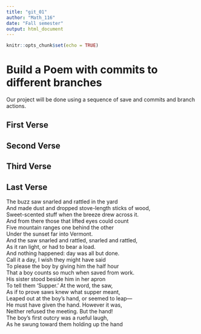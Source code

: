 ---
title: "git_01"
author: "Math_116"
date: "Fall semester"
output: html_document
---

```{r setup, include=FALSE}
knitr::opts_chunk$set(echo = TRUE)
```
# Build a Poem with commits to different branches
Our project will be done using a sequence of save and commits and branch actions.
<!-- Do not modify or change any text in "!--" bracketed areas such as this --- these are instructions to
you, if you change any of this the git program will notice it and compromise your git merging strategy !-->

## First Verse 
<!--Put the first five lines of a poem by Lewis Carrol in this section!-->

## Second Verse
<!--Put the first five lines of a poem by Robert Frost here!-->

## Third Verse
<!--Put the first two verses of The Walrus and the Carpenter here!-->

## Last Verse
<!--Put a short poem of your choice 8-20 lines,here!-->
The buzz saw snarled and rattled in the yard  
And made dust and dropped stove-length sticks of wood,  
Sweet-scented stuff when the breeze drew across it.  
And from there those that lifted eyes could count  
Five mountain ranges one behind the other  
Under the sunset far into Vermont.  
And the saw snarled and rattled, snarled and rattled,  
As it ran light, or had to bear a load.  
And nothing happened: day was all but done.  
Call it a day, I wish they might have said  
To please the boy by giving him the half hour  
That a boy counts so much when saved from work.  
His sister stood beside him in her apron  
To tell them ‘Supper.’ At the word, the saw,  
As if to prove saws knew what supper meant,  
Leaped out at the boy’s hand, or seemed to leap—  
He must have given the hand. However it was,  
Neither refused the meeting. But the hand!  
The boy’s first outcry was a rueful laugh,  
As he swung toward them holding up the hand  
